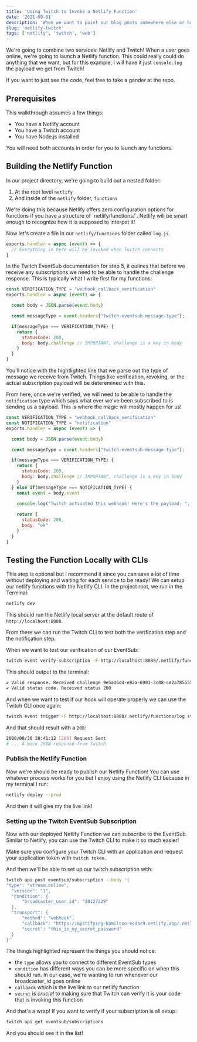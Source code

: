 ```yaml
---
title: 'Using Twitch to Invoke a Netlify Function'
date: '2021-09-01'
description: 'When we want to point our blog posts somewhere else or have our own short links to places, we can use Netlify redirects to point to them!'
slug: 'netlify-twitch'
tags: ['netlify', 'twitch', 'web']
---
```


We're going to combine two services: Netlify and Twitch! When a user goes
online, we're going to launch a Netlify function. This could really could do
anything that we want, but for this example, I will have it just `console.log` the
payload we get from Twitch!

If you want to just see the code, feel free to take a gander at the repo.

## Prerequisites

This walkthrough assumes a few things:
- You have a Netlify account
- You have a Twitch account
- You have Node.js installed

You will need both accounts in order for you to launch any functions.

## Building the Netlify Function

In our project directory, we're going to build out a nested folder:
1. At the root level `netlify`
2. And inside of the `netlify` folder, `functions`

<Callout>
  We're doing this because Netlify offers zero configuration options
  for functions if you have a structure of `netlify/functions/<name_of_functions>`.
  Netlify will be smart enough to recognize how it is supposed to interpet it!
</Callout>

Now let's create a file in our `netlify/functions` folder called `log.js`.

```js
exports.handler = async (event) => {
  // Everything in here will be invoked when Twitch connects
}
```

In the Twitch EventSub documentation for step 5, it oulines that before
we receive any subscriptions we need to be able to handle the challenge
response. This is typically what I write first for my functions:

```js {6}
const VERIFICATION_TYPE = "webhook_callback_verification"
exports.handler = async (event) => {

  const body = JSON.parse(event.body)

  const messageType = event.headers["twitch-eventsub-message-type"];

  if(messageType === VERIFICATION_TYPE) {
    return {
      statusCode: 200,
      body: body.challenge // IMPORTANT, challenge is a key in body
    }
  }
}
```

You'll notice with the hightlighted line that we parse out the type of
message we receive from Twitch. Things like verification, revoking,
or the actual subscription payload will be deteremined with this.

From here, once we're verified, we will need to be able to handle the `notification`
type which says what ever we've been subscribed to is sending us a payload. This is
where the magic will mostly happen for us!

```js {2,14-23}
const VERIFICATION_TYPE = "webhook_callback_verification"
const NOTIFICATION_TYPE = "notification"
exports.handler = async (event) => {

  const body = JSON.parse(event.body)

  const messageType = event.headers["twitch-eventsub-message-type"];

  if(messageType === VERIFICATION_TYPE) {
    return {
      statusCode: 200,
      body: body.challenge // IMPORTANT, challenge is a key in body
    }
  } else if(messageType === NOTIFICATION_TYPE) {
    const event = body.event
    
    console.log("Twitch activated this webhook! Here's the payload: ", event)

    return {
      statusCode: 200,
      body: "ok"
    }
  }
}
```

## Testing the Function Locally with CLIs

This step is optional but I recommend it since you can save a lot of
time without deploying and waiting for each service to be ready! We
can setup our netlify functions with the Netlify CLI. In
the project root, we run in the Terminal:

```bash
netlify dev
```

This should run the Netlify local server at the default route of `http://localhost:8888`.

From there we can run the Twitch CLI to test both the verification step
and the notification step.

When we want to test our verification of our EventSub:

```bash
twitch event verify-subscription -F http://localhost:8888/.netlify/functions/log streamup
```

This should output to the terminal:

```bash
✔ Valid response. Received challenge 9e5ad6d4-e82a-6901-3c08-ce2a7855555b in body
✔ Valid status code. Received status 200
```

And when we want to test if our hook will operate properly we can use the Twitch CLI
once again:

```bash
twitch event trigger -F http://localhost:8888/.netlify/functions/log streamup
```

And that should result with a `200`:

```bash
2000/08/30 20:41:12 [200] Request Sent
# ... A mock JSON response from Twitch
```

### Publish the Netlify Function

Now we're should be ready to publish our Netlify Function! You can
use whatever process works for you but I enjoy using the Netlify
CLI because in my terminal I run:

```bash
netlify deploy --prod
```

And then it will give my the live link!

### Setting up the Twitch EventSub Subscription

Now with our deployed Netlify Function we can subscribe to the EventSub.
Similar to Netlify, you can use the Twitch CLI to make it so much easier!

Make sure you configure your Twitch CLI with an application and request
your application token with `twitch token`.

And then we'll be able to set up our twitch subscription with:

```bash
twitch api post eventsub/subscription --body '{
"type": "stream.online",
  "version": "1",                      
  "condition": {                       
      "broadcaster_user_id": "20127229"
  },                      
  "transport": {                                                                          
      "method": "webhook",                                                                
      "callback": "https://mystifying-hamilton-ecdbc9.netlify.app/.netlify/functions/log",
      "secret": "this_is_my_secret_password"                                                    
  }
}'
```

The things highlighted represent the things you should notice:
- the `type` allows you to connect to different EventSub types
- `condition` has different ways you can be more specific on when this should run.
In our case, we're wanting to run whenever our broadcaster_id goes online
- `callback` which is the live link to our netlify function
- `secret` is _crucial_ to making sure that Twitch can verify it is your code that is invoking this function

And that's a wrap! If you want to verify if your subscription is all setup:

```bash
twitch api get eventsub/subscriptions
```

And you should see it in the list!